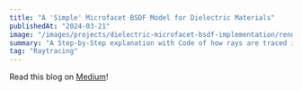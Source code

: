 ```yaml
---
title: "A 'Simple' Microfacet BSDF Model for Dielectric Materials"
publishedAt: "2024-03-21"
image: "/images/projects/dielectric-microfacet-bsdf-implementation/render.png"
summary: "A Step-by-Step explanation with Code of how rays are traced in the Dielectric Microfacet BSDF Model."
tag: "Raytracing"
---
```


Read this blog on [Medium](https://medium.com/@rohankumar_75589/a-simple-microfacet-bsdf-model-for-dielectric-materials-6fb8500f019c)!